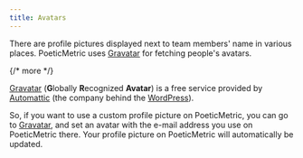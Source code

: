 ```yaml
---
title: Avatars
---
```


There are profile pictures displayed next to team members' name in various places. PoeticMetric uses [Gravatar](https://gravatar.com) for fetching people's avatars.

{/* more */}

[Gravatar](https://gravatar.com) (**G**lobally **R**ecognized **Avatar**) is a free service provided by [Automattic](https://automattic.com) (the company behind the [WordPress](https://wordpress.org)).

So, if you want to use a custom profile picture on PoeticMetric, you can go to [Gravatar](https://gravatar.com), and set an avatar with the e-mail address you use on PoeticMetric there. Your profile picture on PoeticMetric will automatically be updated.
